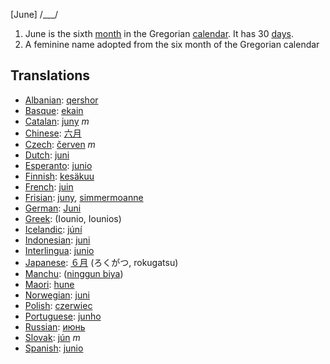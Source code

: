 [June] /___/

#June is the sixth [[month]] in the Gregorian [[calendar]]. It has 30 [[day]]s.
# A feminine name adopted from the six month of the Gregorian calendar

==Translations==
*[[Albanian]]: [[qershor]]
*[[Basque]]: [[ekain]]
*[[Catalan]]: [[juny]] ''m''
*[[Chinese]]: [[六月]]
*[[Czech]]: [[červen]] ''m''
*[[Dutch]]: [[juni]]
*[[Esperanto]]: [[junio]]
*[[Finnish]]: [[kesäkuu]]
*[[French]]: [[juin]]
*[[Frisian]]: [[juny]], [[simmermoanne]]
*[[German]]: [[Juni]]
*[[Greek]]: (Iounio, Iounios)
*[[Icelandic]]: [[júní]]
*[[Indonesian]]: [[juni]]
*[[Interlingua]]: [[junio]]
*[[Japanese]]: [[６月]] (ろくがつ, rokugatsu)
*[[Manchu]]: ([[ninggun biya]])
*[[Maori]]: [[hune]]
*[[Norwegian]]: [[juni]]
*[[Polish]]: [[czerwiec]]
*[[Portuguese]]: [[junho]]
*[[Russian]]: [[июнь]]
*[[Slovak]]: [[jún]] ''m''
*[[Spanish]]: [[junio]]